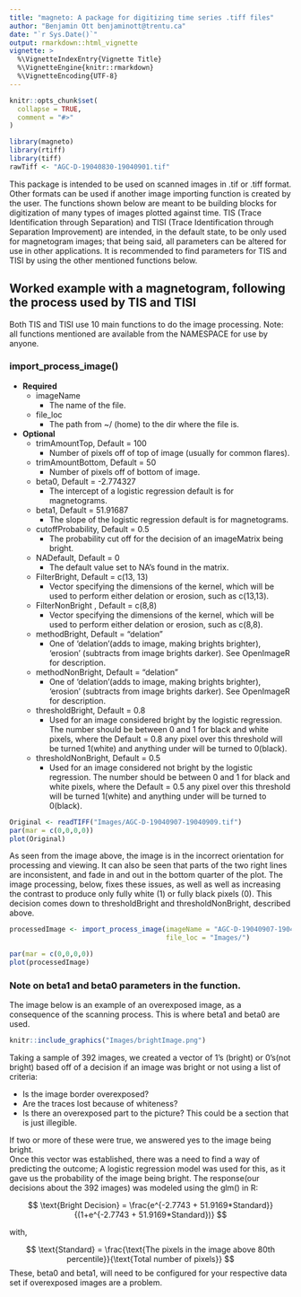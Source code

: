 ```yaml
---
title: "magneto: A package for digitizing time series .tiff files"
author: "Benjamin Ott benjaminott@trentu.ca"
date: "`r Sys.Date()`"
output: rmarkdown::html_vignette
vignette: >
  %\VignetteIndexEntry{Vignette Title}
  %\VignetteEngine{knitr::rmarkdown}
  %\VignetteEncoding{UTF-8}
---
```


```r
knitr::opts_chunk$set(
  collapse = TRUE,
  comment = "#>"
)
```


```r
library(magneto)
library(rtiff)
library(tiff)
rawTiff <- "AGC-D-19040830-19040901.tif"
```


This package is intended to be used on scanned images in .tif or .tiff format.  Other formats can be used if another image importing function is created by the user.  The functions shown below are meant to be building blocks for digitization of many types of images plotted against time.  TIS (Trace Identification through Separation) and TISI (Trace Identification through Separation Improvement) are intended, in the default state, to be only used for magnetogram images;  that being said, all parameters can be altered for use in other applications.  It is recommended to find parameters for TIS and TISI by using the other mentioned functions below.


## Worked example with a magnetogram, following the process used by TIS and TISI

Both TIS and TISI use 10 main functions to do the image processing. Note: all functions mentioned are available from the NAMESPACE for use by anyone.

### import_process_image()

- **Required**
  - imageName	
    - The name of the file.
  
  - file_loc	
    - The path from ~/ (home) to the dir where the file is.
    
- **Optional**
  - trimAmountTop, 	Default = 100
    - Number of pixels off of top of image (usually for common flares).
  
  - trimAmountBottom, Default = 50
    - Number of pixels off of bottom of image.

  - beta0, Default = -2.774327 	
    - The intercept of a logistic regression default is for magnetograms.
  
  - beta1, Default = 51.91687
    - The slope of the logistic regression default is for magnetograms.
  
  - cutoffProbability, Default = 0.5	
    - The probability cut off for the decision of an imageMatrix being bright.

  - NADefault, Default = 0
    - The default value set to NA's found in the matrix.
  
  - FilterBright, Default = c(13, 13)	
    - Vector specifying the dimensions of the kernel, which will be used to perform either delation or erosion, such as c(13,13).
  
  - FilterNonBright	, Default = c(8,8)
    - Vector specifying the dimensions of the kernel, which will be used to perform either delation or erosion, such as c(8,8).
  
  - methodBright, Default = "delation"	
    - One of 'delation'(adds to image, making brights brighter), 'erosion' (subtracts from image brights darker). See OpenImageR for description.

  - methodNonBright, Default = "delation"	
    - One of 'delation'(adds to image, making brights brighter), 'erosion' (subtracts from image brights darker). See OpenImageR for description.
  
  - thresholdBright, 	Default = 0.8
    -  Used for an image considered bright by the logistic regression. The number should be between 0 and 1 for black and white pixels, where the Default = 0.8 any pixel over this threshold will be turned 1(white) and anything under will be turned to 0(black).

  - thresholdNonBright, Default = 0.5	
   	- Used for an image considered not bright by the logistic regression.  The number should be between 0 and 1 for black and white pixels, where the Default = 0.5 any pixel over this threshold will be turned 1(white) and anything under will be turned to 0(black).
  
```r
Original <- readTIFF("Images/AGC-D-19040907-19040909.tif")
par(mar = c(0,0,0,0))
plot(Original)
```
  
As seen from the image above, the image is in the incorrect orientation for processing and viewing.  It can also be seen that parts of the two right lines are inconsistent, and fade in and out in the bottom quarter of the plot.  The image processing, below, fixes these issues, as well as well as increasing the contrast to produce only fully white (1) or fully black pixels (0). This decision comes down to thresholdBright and thresholdNonBright, described above. 
```r
processedImage <- import_process_image(imageName = "AGC-D-19040907-19040909.tif",
                                       file_loc = "Images/")
```

```r
par(mar = c(0,0,0,0))
plot(processedImage)

```

### Note on beta1 and beta0 parameters in the function.

The image below is an example of an overexposed image, as a consequence of the scanning process. This is where beta1 and beta0 are used.
```r
knitr::include_graphics("Images/brightImage.png")
```

 Taking a sample of 392 images, we created a vector of 1's (bright) or 0's(not bright) based off of a decision if an image was bright or not using a list of criteria:

* Is the image border overexposed?
* Are the traces lost because of whiteness?
* Is there an overexposed part to the picture? This could be a section that is just illegible.

If two or more of these were true, we answered yes to the image being bright.  
Once this vector was established, there was a need to find a way of predicting the outcome;  A logistic regression model was used for this, as it gave us the probability of the image being bright.  The response(our decisions about the 392 images) was modeled using the glm() in R:

$$
\text{Bright Decision} = \frac{e^{-2.7743 + 51.9169*Standard}}{(1+e^{-2.7743 + 51.9169*Standard})}
$$

with, 

$$
 \text{Standard} = \frac{\text{The pixels in the image above 80th percentile}}{\text{Total number of pixels}}
$$
These, beta0 and beta1, will need to be configured for your respective data set if overexposed images are a problem.  
